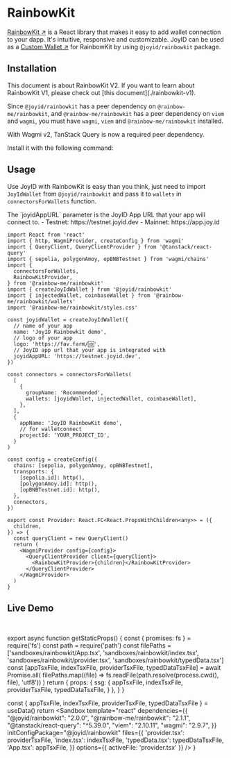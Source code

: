 # RainbowKit

[RainbowKit ↗](https://www.rainbowkit.com/) is a React library that makes it easy to add wallet connection to your dapp. It's intuitive, responsive and customizable. JoyID can be used as a [Custom Wallet ↗](https://www.rainbowkit.com/docs/custom-wallets) for RainbowKit by using `@joyid/rainbowkit` package.


## Installation

<Callout type="info">
This document is about RainbowKit V2. If you want to learn about RainbowKit V1, please check out [this document](./rainbowkit-v1).
</Callout>


Since `@joyid/rainbowkit` has a peer dependency on `@rainbow-me/rainbowkit`, and `@rainbow-me/rainbowkit` has a peer dependency on `viem` and `wagmi`, you must have `wagmi`, `viem` and `@rainbow-me/rainbowkit` installed.


<PackageManagerTabs command="install @joyid/rainbowkit @rainbow-me/rainbowkit wagmi viem" />

With Wagmi v2, TanStack Query is now a required peer dependency.

Install it with the following command:

<PackageManagerTabs command="install @tanstack/react-query" />

## Usage

Use JoyID with RainbowKit is easy than you think, just need to import `JoyIdWallet` from `@joyid/rainbowkit` and pass it to `wallets` in `connectorsForWallets` function.


<Callout type="info">
The `joyidAppURL` parameter is the JoyID App URL that your app will connect to.
  - Testnet: https://testnet.joyid.dev
  - Mainnet: https://app.joy.id
</Callout>

```tsx filename="provider.tsx" /createJoyIdWallet/
import React from 'react'
import { http, WagmiProvider, createConfig } from 'wagmi'
import { QueryClient, QueryClientProvider } from '@tanstack/react-query'
import { sepolia, polygonAmoy, opBNBTestnet } from 'wagmi/chains'
import {
  connectorsForWallets,
  RainbowKitProvider,
} from '@rainbow-me/rainbowkit'
import { createJoyIdWallet } from '@joyid/rainbowkit'
import { injectedWallet, coinbaseWallet } from '@rainbow-me/rainbowkit/wallets'
import '@rainbow-me/rainbowkit/styles.css'

const joyidWallet = createJoyIdWallet({
  // name of your app
  name: 'JoyID Rainbowkit demo',
  // logo of your app
  logo: 'https://fav.farm/🆔',
  // JoyID app url that your app is integrated with
  joyidAppURL: 'https://testnet.joyid.dev',
})

const connectors = connectorsForWallets(
  [
    {
      groupName: 'Recommended',
      wallets: [joyidWallet, injectedWallet, coinbaseWallet],
    },
  ],
  {
    appName: 'JoyID RainbowKit demo',
    // for walletconnect
    projectId: 'YOUR_PROJECT_ID',
  }
)

const config = createConfig({
  chains: [sepolia, polygonAmoy, opBNBTestnet],
  transports: {
    [sepolia.id]: http(),
    [polygonAmoy.id]: http(),
    [opBNBTestnet.id]: http(),
  },
  connectors,
})

export const Provider: React.FC<React.PropsWithChildren<any>> = ({
  children,
}) => {
  const queryClient = new QueryClient()
  return (
    <WagmiProvider config={config}>
      <QueryClientProvider client={queryClient}>
        <RainbowKitProvider>{children}</RainbowKitProvider>
      </QueryClientProvider>
    </WagmiProvider>
  )
}
```

## Live Demo

<br />


export async function getStaticProps() {
  const { promises: fs } = require('fs')
  const path = require('path')
  const filePaths = ['sandboxes/rainbowkit/App.tsx', 'sandboxes/rainbowkit/index.tsx', 'sandboxes/rainbowkit/provider.tsx', 'sandboxes/rainbowkit/typedData.tsx']
  const [appTsxFile, indexTsxFile, providerTsxFile, typedDataTsxFile] = await Promise.all(
    filePaths.map((file) => fs.readFile(path.resolve(process.cwd(), file), 'utf8'))
  )
  return {
    props: {
      ssg: {
        appTsxFile,
        indexTsxFile,
        providerTsxFile,
        typedDataTsxFile,
      }
    },
  }
}

  const { appTsxFile, indexTsxFile, providerTsxFile, typedDataTsxFile } = useData()
  return <Sandbox
    template="react"
    dependencies={{
      "@joyid/rainbowkit": "2.0.0",
      "@rainbow-me/rainbowkit": "2.1.1",
      "@tanstack/react-query": "^5.39.0",
      "viem": "2.10.11",
      "wagmi": "2.9.7",
    }}
    initConfigPackage="@joyid/rainbowkit"
    files={{
      'provider.tsx': providerTsxFile,
      'index.tsx': indexTsxFile,
      'typedData.tsx': typedDataTsxFile,
      'App.tsx': appTsxFile,
    }}
    options={{
      activeFile: 'provider.tsx'
    }}
  />
}

<ReactSandBox />
